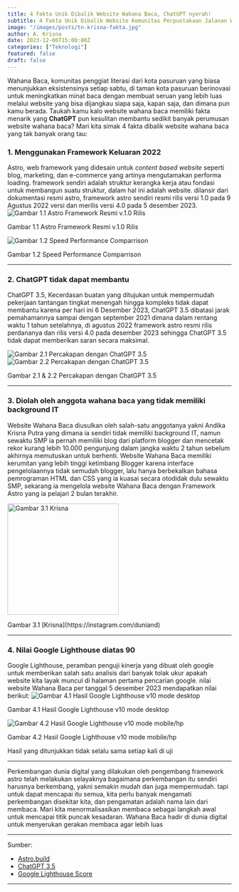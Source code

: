 ```yaml
---
title: 4 Fakta Unik Dibalik Website Wahana Baca, ChatGPT nyerah!
subtitle: 4 Fakta Unik Dibalik Website Komunitas Perpustakaan Jalanan Wahana Baca, 1. Menggunakan Framework Keluaran 2022, 2. ChatGPT tidak dapat membantu, 3. Diolah oleh anggota wahana baca yang tidak memiliki background IT, 4. Nilai Google Lighthouse diatas 90
image: "/images/posts/tn-krisna-fakta.jpg"
author: A. Krisna
date: 2023-12-06T15:00:00Z
categories: ["Teknologi"]
featured: false
draft: false
---
```

Wahana Baca, komunitas penggiat literasi dari kota pasuruan yang biasa menunjukkan eksistensinya setiap sabtu, di taman kota pasuruan berinovasi untuk meningkatkan minat baca dengan membuat seruan yang lebih luas melalui website yang bisa dijangkau siapa saja, kapan saja, dan dimana pun kamu berada. Taukah kamu kalo website wahana baca memiliki fakta menarik yang **ChatGPT** pun kesulitan membantu sedikit banyak perumusan website wahana baca? Mari kita simak 4 fakta dibalik website wahana baca yang tak banyak orang tau:

### 1. Menggunakan Framework Keluaran 2022

  Astro, web framework yang didesain untuk <i>content based website</i> seperti blog, marketing, dan e-commerce yang artinya mengutamakan performa loading. framework sendiri adalah struktur kerangka kerja atau fondasi untuk membangun suatu struktur, dalam hal ini adalah website. dilansir dari dokumentasi resmi astro, framework astro sendiri resmi rilis versi 1.0 pada 9 Agustus 2022 versi dan merilis versi 4.0 pada 5 desember 2023.
<img src="/images/posts/astro-resmi-1.0-rilis.JPG" alt="Gambar 1.1 Astro Framework Resmi v.1.0 Rilis" class="mb-0 w-full"></img>
<p class="text-center">Gambar 1.1 Astro Framework Resmi v.1.0 Rilis</p>
<img src="/images/posts/astro-fullspeed.JPG" alt="Gambar 1.2 Speed Performance Comparrison" class="mb-0 w-full"></img>
<p class="text-center">Gambar 1.2 <span class="italic">Speed Performance Comparrison</span></p>

---

### 2. ChatGPT tidak dapat membantu

ChatGPT 3.5, Kecerdasan buatan yang ditujukan untuk mempermudah pekerjaan tantangan tingkat menengah hingga kompleks tidak dapat membantu karena per hari ini 6 Desember 2023, ChatGPT 3.5 dibatasi jarak pemahamannya sampai dengan september 2021 dimana dalam rentang waktu 1 tahun setelahnya, di agustus 2022 framework astro resmi rilis perdananya dan rilis versi 4.0 pada desember 2023 sehingga ChatGPT 3.5 tidak dapat memberikan saran secara maksimal.
<div class="flex col-6 justify-items-center">
<img src="/images/posts/chatgpt-tidak-tahu-1.jpeg" alt="Gambar 2.1 Percakapan dengan ChatGPT 3.5" class="text-center px-1"></img>
<img src="/images/posts/chatgpt-tidak-tahu-sama-sekali.jpeg" alt="Gambar 2.2 Percakapan dengan ChatGPT 3.5" class="text-center px-1"></img>
</div>
<p class="text-center">Gambar 2.1 & 2.2 Percakapan dengan ChatGPT 3.5</p>

---

### 3. Diolah oleh anggota wahana baca yang tidak memiliki background IT

<div class="grid grid-cols-2 justify-items-center justify-center">
<div class="md:col-span-1 col-span-2">
<p class="justify">
Website Wahana Baca diusulkan oleh salah-satu anggotanya yakni Andika Krisna Putra yang dimana ia sendiri tidak memiliki background IT, namun sewaktu SMP ia pernah memiliki blog dari platform blogger dan mencetak rekor kurang lebih 10.000 pengunjung dalam jangka waktu 2 tahun sebelum akhirnya memutuskan untuk berhenti. Website Wahana Baca memiliki kerumitan yang lebih tinggi ketimbang Blogger karena interface pengelolaannya tidak semudah blogger, lalu hanya berbekalkan bahasa pemrograman HTML dan CSS yang ia kuasai secara otodidak dulu sewaktu SMP, sekarang ia mengelola website Wahana Baca dengan Framework Astro yang ia pelajari 2 bulan terakhir.
</p>
</div>

<div class="md:col-span-1 col-span-2">
<img src="/images/posts/krisna.jpeg" alt="Gambar 3.1 Krisna" class="mb-0" width="250px"></img>
<p class="text-center">Gambar 3.1 [Krisna](https://instagram.com/duniand)</p>
</div>
</div>

---

### 4. Nilai Google Lighthouse diatas 90
Google Lighthouse, peramban penguji kinerja yang dibuat oleh google untuk memberikan salah satu analisis dari banyak tolak ukur apakah website kita layak muncul di halaman pertama pencarian google. nilai website Wahana Baca per tanggal 5 desember 2023 mendapatkan nilai berikut:
<img src="/images/posts/google-lighthouse-desktop.JPG" alt="Gambar 4.1 Hasil Google Lighthouse v10 mode desktop" class="mb-0 w-full"></img>
<p class="text-center">Gambar 4.1 Hasil Google Lighthouse v10 mode desktop</p>
<img src="/images/posts/google-lighthouse-mobile.JPG" alt="Gambar 4.2 Hasil Google Lighthouse v10 mode mobile/hp" class="mb-0 w-full"></img>
<p class="text-center">Gambar 4.2 Hasil Google Lighthouse v10 mode mobile/hp</p>
<Notice type="note">Hasil yang ditunjukkan tidak selalu sama setiap kali di uji</Notice>

---

Perkembangan dunia digital yang dilakukan oleh pengembang framework astro telah melakukan selayaknya bagaimana perkembangan itu sendiri harusnya berkembang, yakni semakin mudah dan juga mempermudah. tapi untuk dapat mencapai itu semua, kita perlu banyak mengamati perkembangan disekitar kita, dan pengamatan adalah nama lain dari membaca. Mari kita menormalisasikan membaca sebagai langkah awal untuk mencapai titik puncak kesadaran. Wahana Baca hadir di dunia digital untuk menyerukan gerakan membaca agar lebih luas

---
Sumber:

- [Astro.build](https://astro.build)
- [ChatGPT 3.5]()
- [Google Lighthouse Score](https://googlechrome.github.io/lighthouse/scorecalc/#FCP=2250&SI=2451&FMP=3517&TTI=3517&FCI=6500&LCP=2640&TBT=0&CLS=0&device=mobile&version=11)
---
